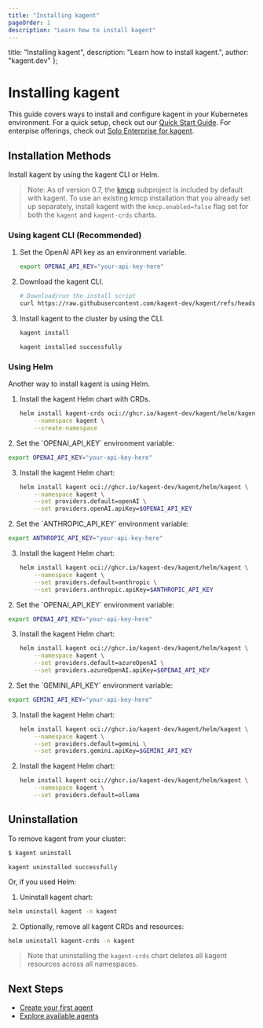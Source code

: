 ```yaml
---
title: "Installing kagent"
pageOrder: 1
description: "Learn how to install kagent"
---
```


  title: "Installing kagent",
  description: "Learn how to install kagent.",
  author: "kagent.dev"
};

# Installing kagent

This guide covers ways to install and configure kagent in your Kubernetes environment. For a quick setup, check out our [Quick Start Guide](/docs/kagent/getting-started/quickstart). For enterpise offerings, check out [Solo Enterprise for kagent](/docs/kagent/introduction/what-is-kagent/#enterprise-distributions).

## Installation Methods

Install kagent by using the kagent CLI or Helm.

> Note: As of version 0.7, the [kmcp](/docs/kmcp/introduction) subproject is included by default with kagent. To use an existing kmcp installation that you already set up separately, install kagent with the `kmcp.enabled=false` flag set for both the `kagent` and `kagent-crds` charts.

### Using kagent CLI (Recommended)

1. Set the OpenAI API key as an environment variable.

   ```bash
   export OPENAI_API_KEY="your-api-key-here"
   ```

2. Download the kagent CLI.

   ```bash
   # Download/run the install script
   curl https://raw.githubusercontent.com/kagent-dev/kagent/refs/heads/main/scripts/get-kagent | bash
   ```

3. Install kagent to the cluster by using the CLI.

   ```bash
   kagent install
   ```
   
   ```console
   kagent installed successfully
   ```

### Using Helm

Another way to install kagent is using Helm.


1. Install the kagent Helm chart with CRDs.

   ```bash
   helm install kagent-crds oci://ghcr.io/kagent-dev/kagent/helm/kagent-crds \
       --namespace kagent \
       --create-namespace
   ```

<LLMProviderTabs/>

<div id="openai-tab">
2. Set the `OPENAI_API_KEY` environment variable:

   ```bash
   export OPENAI_API_KEY="your-api-key-here"
   ```

3. Install the kagent Helm chart:

   ```bash
   helm install kagent oci://ghcr.io/kagent-dev/kagent/helm/kagent \
       --namespace kagent \
       --set providers.default=openAI \
       --set providers.openAI.apiKey=$OPENAI_API_KEY
   ```
</div>

<div id="anthropic-tab">
2. Set the `ANTHROPIC_API_KEY` environment variable:

   ```bash
   export ANTHROPIC_API_KEY="your-api-key-here"
   ```

3. Install the kagent Helm chart:

   ```bash
   helm install kagent oci://ghcr.io/kagent-dev/kagent/helm/kagent \
       --namespace kagent \
       --set providers.default=anthropic \
       --set providers.anthropic.apiKey=$ANTHROPIC_API_KEY
   ```
</div>

<div id="azure-tab">
2. Set the `OPENAI_API_KEY` environment variable:

   ```bash
   export OPENAI_API_KEY="your-api-key-here"
   ```

3. Install the kagent Helm chart:

   ```bash
   helm install kagent oci://ghcr.io/kagent-dev/kagent/helm/kagent \
       --namespace kagent \
       --set providers.default=azureOpenAI \
       --set providers.azureOpenAI.apiKey=$OPENAI_API_KEY
   ```

</div>

<div id="gemini-tab">
2. Set the `GEMINI_API_KEY` environment variable:

   ```bash
   export GEMINI_API_KEY="your-api-key-here"
   ```

3. Install the kagent Helm chart:

   ```bash
   helm install kagent oci://ghcr.io/kagent-dev/kagent/helm/kagent \
       --namespace kagent \
       --set providers.default=gemini \
       --set providers.gemini.apiKey=$GEMINI_API_KEY
   ```
</div>

<div id="ollama-tab">

2. Install the kagent Helm chart:

   ```bash
   helm install kagent oci://ghcr.io/kagent-dev/kagent/helm/kagent \
       --namespace kagent \
       --set providers.default=ollama
   ```
</div>

## Uninstallation

To remove kagent from your cluster:

```bash
$ kagent uninstall
```

```console
kagent uninstalled successfully
```

Or, if you used Helm:

1. Uninstall kagent chart:

```bash
helm uninstall kagent -n kagent
```

2. Optionally, remove all kagent CRDs and resources:

```bash
helm uninstall kagent-crds -n kagent
```

>Note that uninstalling the `kagent-crds` chart deletes all kagent resources across all namespaces.

## Next Steps

- [Create your first agent](/docs/kagent/getting-started/first-agent)
- [Explore available agents](/agents)
